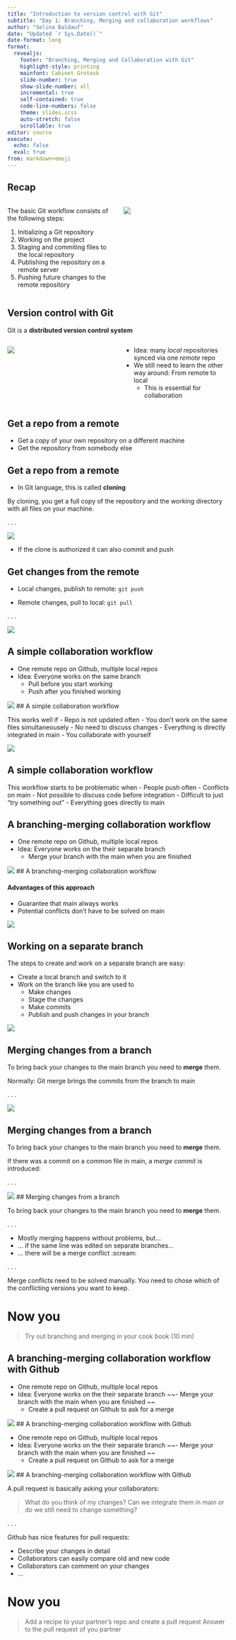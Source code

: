 ```yaml
---
title: "Introduction to version control with Git"
subtitle: "Day 1: Branching, Merging and collaboration workflows"
author: "Selina Baldauf"
date: "Updated `r Sys.Date()`"
date-format: long
format: 
  revealjs:
    footer: "Branching, Merging and Collaboration with Git"
    highlight-style: printing
    mainfont: Cabinet Grotesk
    slide-number: true
    show-slide-number: all
    incremental: true
    self-contained: true
    code-line-numbers: false
    theme: slides.scss
    auto-stretch: false
    scrollable: true
editor: source
execute: 
  echo: false
  eval: true
from: markdown+emoji
---
```


## Recap

:::{.columns}

:::{.column width="50%"}

The basic Git workflow consists of the following steps:

1. Initializing a Git repository
2. Working on the project
3. Staging and commiting files to the local repository
4. Publishing the repository on a remote server
5. Pushing future changes to the remote repository

:::

:::{.column width="50%"}

![](img/day2/local_to_remote.png)

:::

:::

## Version control with Git

Git is a **distributed version control system**

:::{.columns}

:::{.column width="50%"}

![](img/day1/distributed.png)

:::

:::{.column width="50%"}

- Idea: many *local* repositories synced via one *remote* repo
- We still need to learn the other way around: From remote to local
  - This is essential for collaboration
:::

:::

## Get a repo from a remote


- Get a copy of your own repository on a different machine
- Get the repository from somebody else

## Get a repo from a remote

- In Git language, this is called **cloning**

By cloning, you get a full copy of the repository and the working directory with all files on your machine.

. . .

![](img/day2/git_clone_concept.png)

- If the clone is authorized it can also commit and push

## Get changes from the remote

- Local changes, publish to remote: `git push`

- Remote changes, pull to local: `git pull`

. . .

![](img/day2/git_pull_concept.png)

## A simple collaboration workflow

- One remote repo on Github, multiple local repos
- Idea: Everyone works on the same branch
  - Pull before you start working
  - Push after you finished working
  
![](img/day2/collab_simple.png){fig-align="bottom"}
## A simple collaboration workflow

This works well if
- Repo is not updated often
- You don't work on the same files simultaneousely
- No need to discuss changes
  - Everything is directly integrated in main
- You collaborate with yourself


![](img/day2/collab_simple.png){fig-align="bottom"}

## A simple collaboration workflow

This workflow starts to be problematic when
- People push often
  - Conflicts on main
- Not possible to discuss code before integration
- Difficult to just "try something out"
  - Everything goes directly to main

## A branching-merging collaboration workflow

- One remote repo on Github, multiple local repos
- Idea: Everyone works on the their separate branch
  - Merge your branch with the main when you are finished 

![](img/day2/collab_branching_merging.png){fig-align="bottom"}
## A branching-merging collaboration workflow

#### Advantages of this approach

- Guarantee that main always works
- Potential conflicts don't have to be solved on main

![](img/day2/collab_branching_merging.png){fig-align="bottom"}

## Working on a separate branch

The steps to create and work on a separate branch are easy:

- Create a local branch and switch to it
- Work on the branch like you are used to
  - Make changes
  - Stage the changes
  - Make commits
  - Publish and push changes in your branch
  
![](img/day2/create_branch_stew.png)

## Merging changes from a branch

To bring back your changes to the main branch you need to **merge** them.

Normally: Git merge brings the commits from the branch to main

. . .

![](img/day2/merge_branch_stew_ff.png)

## Merging changes from a branch

To bring back your changes to the main branch you need to **merge** them.

If there was a commit on a common file in main, a *merge commit* is introduced:

. . .

![](img/day2/merge_branch_stew_merge_commit.png)
## Merging changes from a branch

To bring back your changes to the main branch you need to **merge** them.

. . .

- Mostly merging happens without problems, but...
- ... if the same line was edited on separate branches...
- ... there will be a merge conflict :scream:

. . .

Merge conflicts need to be solved manually. You need to chose which of the conflicting
versions you want to keep.

# Now you
> Try out branching and merging in your cook book (10 min)

## A branching-merging collaboration workflow with Github

- One remote repo on Github, multiple local repos
- Idea: Everyone works on the their separate branch
  ~~- Merge your branch with the main when you are finished ~~
  - Create a pull request on Github to ask for a merge
  
![](img/day2/collab_branching_pre_pr.png)
## A branching-merging collaboration workflow with Github

- One remote repo on Github, multiple local repos
- Idea: Everyone works on the their separate branch
  ~~- Merge your branch with the main when you are finished ~~
  - Create a pull request on Github to ask for a merge

![](img/day2/collab_branching_pr.png)
## A branching-merging collaboration workflow with Github

A pull request is basically asking your collaborators:

> What do you think of my changes? Can we integrate them in main or do we still need to change something?

. . .

Github has nice features for pull requests:

- Describe your changes in detail
- Collaborators can easily compare old and new code
- Collaborators can comment on your changes
- ...

# Now you
> Add a recipe to your partner's repo and create a pull request
> Answer to the pull request of you partner
